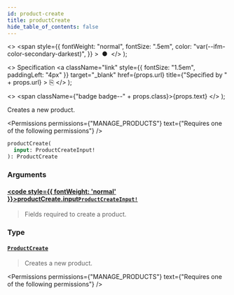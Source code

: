 ```yaml
---
id: product-create
title: productCreate
hide_table_of_contents: false
---
```


  <>
    <span
      style={{
        fontWeight: "normal",
        fontSize: ".5em",
        color: "var(--ifm-color-secondary-darkest)",
      }}
    >
      &nbsp;●&nbsp;
    </span>
  </>
);

  <>
    Specification
    <a
      className="link"
      style={{ fontSize: "1.5em", paddingLeft: "4px" }}
      target="\_blank"
      href={props.url}
      title={"Specified by " + props.url}
    >
      ⎘
    </a>
  </>
);

  <>
    <span className={"badge badge--" + props.class}>{props.text}</span>
  </>
);

Creates a new product.

<Permissions
  permissions={"MANAGE_PRODUCTS"}
  text={"Requires one of the following permissions"}
/>

```graphql
productCreate(
  input: ProductCreateInput!
): ProductCreate
```

### Arguments

#### [<code style={{ fontWeight: 'normal' }}>productCreate.<b>input</b></code>](#)<Bullet />[`ProductCreateInput!`](../../../api-reference/products/inputs/product-create-input) <Badge class="secondary" text="non-null"/> <Badge class="secondary" text="input"/>

> Fields required to create a product.

### Type

#### [`ProductCreate`](../../../api-reference/products/objects/product-create) <Badge class="secondary" text="object"/>

> Creates a new product.

<Permissions
  permissions={"MANAGE_PRODUCTS"}
  text={"Requires one of the following permissions"}
/>

>

